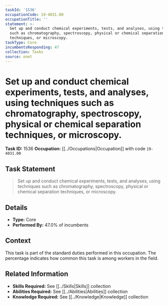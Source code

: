 ```yaml
---
taskId: '1536'
occupationCode: 19-4031.00
occupationTitle: ''
statement: >-
  Set up and conduct chemical experiments, tests, and analyses, using techniques
  such as chromatography, spectroscopy, physical or chemical separation
  techniques, or microscopy.
taskType: Core
incumbentsResponding: 47
collection: Tasks
source: onet
---
```

# Set up and conduct chemical experiments, tests, and analyses, using techniques such as chromatography, spectroscopy, physical or chemical separation techniques, or microscopy.

**Task ID:** 1536
**Occupation:** [[../Occupations|Occupation]] with code `19-4031.00`

## Task Statement

> Set up and conduct chemical experiments, tests, and analyses, using techniques such as chromatography, spectroscopy, physical or chemical separation techniques, or microscopy.

## Details

- **Type:** Core
- **Performed By:** 47.0% of incumbents

## Context

This task is part of the standard duties performed in this occupation. The percentage indicates how common this task is among workers in the field.

## Related Information

- **Skills Required:** See [[../Skills|Skills]] collection
- **Abilities Required:** See [[../Abilities|Abilities]] collection
- **Knowledge Required:** See [[../Knowledge|Knowledge]] collection
